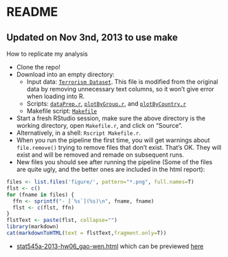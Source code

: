README
========================================================
## Updated on Nov 3nd, 2013 to use make

How to replicate my analysis

  * Clone the repo!
  * Download into an empty directory:
    - Input data: [`Terrorism Dataset`](data/clean_globalterrorismdb_1012dist.tsv). This file is modified from the original data by removing unnecessary text columns, so it won't give error when loading into R.
    - Scripts: [`dataPrep.r`](dataPrep.r), [`plotByGroup.r`](plotByGroup.r), and [`plotByCountry.r`](plotByCountry.r)
    - Makefile script: [`Makefile`](Makefile)
  * Start a fresh RStudio session, make sure the above directory is the working directory, open `Makefile.r`, and click on "Source".
  * Alternatively, in a shell: `Rscript Makefile.r`.
  * When you run the pipeline the first time, you will get warnings about `file.remove()` trying to remove files that don't exist. That's OK. They will exist and will be removed and remade on subsequent runs.
  * New files you should see after running the pipeline (Some of the files are quite ugly, and the better ones are included in the html report):  
```r
files <- list.files('figure/', pattern="*.png", full.names=T)
flst <- c()
for (fname in files) {
  ffn <- sprintf("- [`%s`](%s)\n", fname, fname)
  flst <- c(flst, ffn)
}
flstText <- paste(flst, collapse="")
library(markdown)
cat(markdownToHTML(text = flstText,fragment.only=T))

```
- [stat545a-2013-hw06_gao-wen.html](stat545a-2013-hw06_gao-wen.html) which can be previewed [here](http://htmlpreview.github.io/?https://github.com/sibyl229/stat545a-2013-hw06_gao-wen/blob/master/stat545a-2013-hw06_gao-wen.html)
  